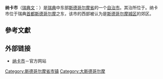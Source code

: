 {{Infobox_Kommun|
fullname=Nacka kommun|
coatofarms=[[Image:Nacka_vapen.svg|100px]]|
county=[[斯德哥尔摩省|斯德哥尔摩省]]|
province=[[乌普兰|乌普兰]]和[[南曼兰|南曼兰]]|
capital={{link-en|纳卡 (瑞典)|Nacka|纳卡}}|
map=[[Image:Nacka_Municipality_in_Stockholm_County.png|200px]]|
arearank=第273名|
area=99.99|
arealand=95.50|
populationrank=第20名|
population=82,421|
densityrank=第11名|
populationdensity=863.0|
code=0182<ref>[http://www.scb.se/Grupp/regionalt/rg0101/kommunlankod.xls 瑞典统计局]</ref>|
website=http://www.nacka.se/|
footnotes=面积与人口统计数据来自[[瑞典统计局|瑞典统计局]]，截至2006年12月31日}}

'''纳卡市'''（[[瑞典文|瑞典文]]：{{lang|sv|''Nacka kommun''}}）是[[瑞典|瑞典]]中东部[[斯德哥尔摩省|斯德哥尔摩省]]的一个[[瑞典自治市|自治市]]。其治所位于{{link-en|纳卡 (瑞典)|Nacka|纳卡}}。纳卡市位于瑞典[[首都|首都]][[斯德哥尔摩|斯德哥尔摩]]之东，该市的西部被认为是[[斯德哥尔摩城区|斯德哥尔摩城区]]的郊区。

== 參考文獻 ==

{{reflist}}

== 外部链接 ==
*[http://www.nacka.se/ 纳卡市]－官方网站

{{Stockholm County}}

{{coord|59.30902|N|18.13774|E|source:placeopedia|display=title}}

{{DEFAULTSORT:Nacka kommun}}
[[Category:斯德哥尔摩省市镇|Category:斯德哥尔摩省市镇]]
[[Category:大斯德哥尔摩|Category:大斯德哥尔摩]]